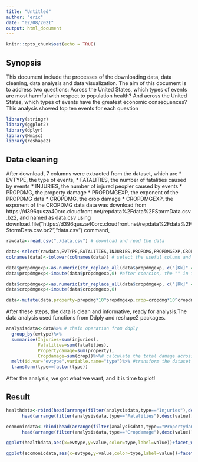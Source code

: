 ```yaml
---
title: "Untitled"
author: "eric"
date: "02/08/2021"
output: html_document
---
```


```r
knitr::opts_chunk$set(echo = TRUE)
```

## Synopsis

This document include the processes of the downloading data, data cleaning, data analysis and data visualization. The aim of this document is to address two questions: Across the United States, which types of events are most harmful with respect to population health? And across the United States, which types of events have the greatest economic consequences? This analysis showed top ten events for each question 

```r
library(stringr)
library(ggplot2)
library(dplyr)
library(Hmisc)
library(reshape2)
```
## Data cleaning
After download, 7 columns were extracted from the dataset, which are 
* EVTYPE, the type of events, 
* FATALITIES, the number of fatalities caused by events
* INJURIES, the number of injured peopler caused by events
* PROPDMG, the property damage
* PROPDMGEXP, the exponent of the PROPDMG data
* CROPDMG, the crop damage
* CROPDMGEXP, the exponent of the CROPDMG data 
data was download from https://d396qusza40orc.cloudfront.net/repdata%2Fdata%2FStormData.csv.bz2, and named as data.csv using download.file("https://d396qusza40orc.cloudfront.net/repdata%2Fdata%2FStormData.csv.bz2","data.csv") command,
```r
rawdata<-read.csv("./data.csv") # download and read the data 

data<-select(rawdata,EVTYPE,FATALITIES,INJURIES,PROPDMG,PROPDMGEXP,CROPDMG,CROPDMGEXP)
colnames(data)<-tolower(colnames(data)) # select the useful column and change the colnames to lower capital.

data$propdmgexp<-as.numeric(str_replace_all(data$propdmgexp, c("[Kk]" = "3", "[Mm]" = "6", "B"="9","\\+"="0","\\?"="0","[Hh]"="2","\\-"="0")))#change exponent designator to value,the unclear exponent values were set to 0
data$propdmgexp<-impute(data$propdmgexp,0) #after coercion, the "" in the exponent data was converted into NA, which can be imputed to 0

data$cropdmgexp<-as.numeric(str_replace_all(data$cropdmgexp, c("[Kk]" = "3", "[Mm]" = "6", "B"="9","\\+"="0","\\?"="0","[Hh]"="2","\\-"="0")))
data$cropdmgexp<-impute(data$cropdmgexp,0)

data<-mutate(data,property=propdmg*10^propdmgexp,crop=cropdmg*10^cropdmgexp)# calculate the total damage value per year. 
```
After these steps, the data is clean and informative, ready for analysis.The data analysis used functions from Ddply and reshape2 packages.
```r
analysisdata<-data%>% # chain operation from ddply
  group_by(evtype)%>%
  summarise(Injuries=sum(injuries),
            Fatalities=sum(fatalities),
            Propertydamage=sum(property),
            Cropdamage=sum(crop))%>%# calculate the total damage across decades. 
  melt(id.var="evtype",variable.name="type")%>% #transform the dataset from wide format to long format. 
  transform(type==factor(type))
```
After the analysis, we got what we want, and it is time to plot!

## Result 
```r
healthdata<-rbind(head(arrange(filter(analysisdata,type=="Injuries"),desc(value)),10),# rank the top ten event responsible for most injuries.
      head(arrange(filter(analysisdata,type=="Fatalities"),desc(value)),10)) # rank the top ten event responsible for most fatalities.

ecomonicdata<-rbind(head(arrange(filter(analysisdata,type=="Propertydamage"),desc(value)),10), # rank the top ten event responsible for most property damage .
      head(arrange(filter(analysisdata,type=="Cropdamage"),desc(value)),10))# rank the top ten event responsible for most crop damage.

ggplot(healthdata,aes(x=evtype,y=value,color=type,label=value))+facet_wrap(.~type)+geom_col()+scale_y_continuous(breaks = seq(0,100000,5000))+theme(axis.text.x=element_text(angle = 90, vjust = 0.5))

ggplot(ecomonicdata,aes(x=evtype,y=value,color=type,label=value))+facet_wrap(.~type)+geom_col()+scale_y_continuous(breaks = seq(0,100000,5000))+theme(axis.text.x=element_text(angle = 90, vjust = 0.5))
```

